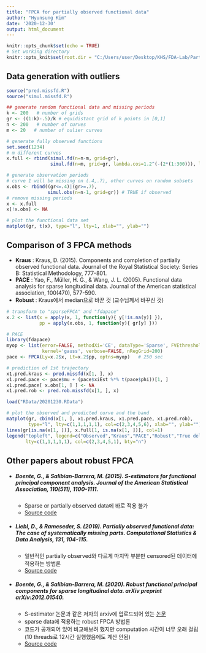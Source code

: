 ```yaml
---
title: "FPCA for partially observed functional data"
author: "Hyunsung Kim"
date: '2020-12-30'
output: html_document
---
```


```r
knitr::opts_chunk$set(echo = TRUE)
# Set working directory
knitr::opts_knit$set(root.dir = "C:/Users/user/Desktop/KHS/FDA-Lab/Partial_obs")
```


## Data generation with outliers

```r
source("pred.missfd.R")
source("simul.missfd.R")

## generate random functional data and missing periods
k <- 200   # number of grids
gr <- ((1:k)-.5)/k # equidistant grid of k points in [0,1]
n <- 200   # number of curves
m <- 20   # number of oulier curves

# generate fully observed functions
set.seed(1234)
# m different curves
x.full <- rbind(simul.fd(n=n-m, grid=gr),
                simul.fd(n=m, grid=gr, lambda.cos=1.2^(-(2*(1:300))), lambda.sin=1.2^(-(2*(1:300)-1))))

# generate observation periods
# curve 1 will be missing on (.4,.7), other curves on random subsets
x.obs <- rbind((gr<=.4)|(gr>=.7), 
               simul.obs(n=n-1, grid=gr)) # TRUE if observed
# remove missing periods 
x <- x.full
x[!x.obs] <- NA
```

```r
# plot the functional data set
matplot(gr, t(x), type="l", lty=1, xlab="", ylab="")
```


## Comparison of 3 FPCA methods
- **Kraus** : Kraus, D. (2015). Components and completion of partially observed functional data. Journal of the Royal Statistical Society: Series B: Statistical Methodology, 777-801.
- **PACE** : Yao, F., Müller, H. G., & Wang, J. L. (2005). Functional data analysis for sparse longitudinal data. Journal of the American statistical association, 100(470), 577-590.
- **Robust** : Kraus에서 median으로 바꾼 것 (교수님께서 바꾸신 것)

```r
# transform to "sparseFPCA" and "fdapace"
x.2 <- list(x = apply(x, 1, function(y){ y[!is.na(y)] }),
            pp = apply(x.obs, 1, function(y){ gr[y] }))

# PACE
library(fdapace)
myop <- list(error=FALSE, methodXi='CE', dataType='Sparse', FVEthreshold=0.99,
             kernel='gauss', verbose=FALSE, nRegGrid=200)
pace <- FPCA(Ly=x.2$x, Lt=x.2$pp, optns=myop)   # 250 sec
```

```r
# prediction of 1st trajectory
x1.pred.kraus <- pred.missfd(x[1, ], x)
x1.pred.pace <- pace$mu + (pace$xiEst %*% t(pace$phi))[1, ]
x1.pred.pace[ x.obs[1, ] ] <- NA
x1.pred.rob <- pred.rob.missfd(x[1, ], x)
```

```r
load("RData/20201230.RData")
```

```r
# plot the observed and predicted curve and the band
matplot(gr, cbind(x[1, ], x1.pred.kraus, x1.pred.pace, x1.pred.rob),
        type="l", lty=c(1,1,1,1,1), col=c(2,3,4,5,6), xlab="", ylab="")
lines(gr[is.na(x[1, ])], x.full[1, is.na(x[1, ])], col=1)
legend("topleft", legend=c("Observed","Kraus","PACE","Robust","True deleted"),
       lty=c(1,1,1,1,1), col=c(2,3,4,5,1), bty="n")
```


## Other papers about robust FPCA

- ##### Boente, G., & Salibian-Barrera, M. (2015). S-estimators for functional principal component analysis. Journal of the American Statistical Association, 110(511), 1100-1111.
  - Sparse or partially observed data에 바로 적용 불가
  - [Source code](https://github.com/msalibian/S-FPCA)
  
- ##### Liebl, D., & Rameseder, S. (2019). Partially observed functional data: The case of systematically missing parts. Computational Statistics & Data Analysis, 131, 104-115.
  - 일반적인 partially observed와 다르게 마지막 부분만 censored된 데이터에 적용하는 방법론
  - [Source code](https://github.com/stefanrameseder/PartiallyFD)
  
- ##### Boente, G., & Salibian-Barrera, M. (2020). Robust functional principal components for sparse longitudinal data. arXiv preprint arXiv:2012.01540.
  - S-estimator 논문과 같은 저자의 arxiv에 업로드되어 있는 [논문](https://arxiv.org/pdf/2012.01540.pdf)
  - sparse data에 적용하는 robust FPCA 방법론
  - 코드가 공개되어 있어 비교해보려 했지만 computation 시간이 너무 오래 걸림 (10 threads로 12시간 실행했음에도 계산 안됨)
  - [Source code](https://github.com/msalibian/sparseFPCA)
